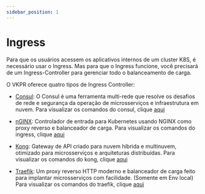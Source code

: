 ```yaml
---
sidebar_position: 1
---
```


# Ingress

Para que os usuários acessem os aplicativos internos de um cluster K8S, é necessário usar o Ingress. Mas para que o Ingress funcione, você precisará de um Ingress-Controller para gerenciar todo o balanceamento de carga.

O VKPR oferece quatro tipos de Ingress Controller:

- [Consul](https://www.consul.io/docs): O Consul é uma ferramenta multi-rede que resolve os desafios de rede e segurança da operação de microsserviços e infraestrutura em nuvem. Para visualizar os comandos do consul, clique [aqui](/docs/commands/consul/install)

- [nGINX](https://github.com/kubernetes/ingress-nginx): Controlador de entrada para Kubernetes usando NGINX como proxy reverso e balanceador de carga. Para visualizar os comandos do ingress, clique [aqui](/docs/commands/ingress/install)

- [Kong](https://docs.konghq.com/): Gateway de API criado para nuvem híbrida e multinuvem, otimizado para microsserviços e arquiteturas distribuídas. Para visualizar os comandos do kong, clique [aqui](/docs/commands/kong/install)

- [Traefik](https://doc.traefik.io/traefik/): Um proxy reverso HTTP moderno e balanceador de carga feito para implantar microsserviços com facilidade. (Somente em Env local) Para visualizar os comandos do traefik, clique [aqui](/docs/commands/traefik/install)
